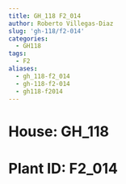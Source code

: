 ```yaml
---
title: GH_118 F2_014
author: Roberto Villegas-Diaz
slug: 'gh-118/f2-014'
categories:
  - GH118
tags:
  - F2
aliases:
  - gh_118-f2_014
  - gh-118-f2-014
  - gh118-f2014
---
```


# **House**: GH_118
# **Plant ID**: F2_014
